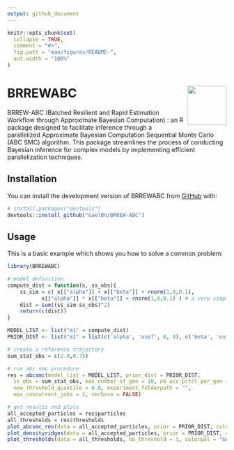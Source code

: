 ```yaml
---
output: github_document
---
```


<!-- README.md is generated from README.Rmd. Please edit that file -->

```r
knitr::opts_chunk$set(
  collapse = TRUE,
  comment = "#>",
  fig.path = "man/figures/README-",
  out.width = "100%"
)
```

# BRREWABC <img src="man/figures/icon.png" align="right" width="90" />

<!-- badges: start -->
<!-- badges: end -->

BRREW-ABC (Batched Resilient and Rapid Estimation Workflow through Approximate Bayesian Computation) : an R package designed to facilitate inference through a parallelized Approximate Bayesian Computation Sequential Monte Carlo (ABC SMC) algorithm. This package streamlines the process of conducting Bayesian inference for complex models by implementing efficient parallelization techniques.

## Installation

You can install the development version of BRREWABC from [GitHub](https://github.com/) with:

``` r
# install.packages("devtools")
devtools::install_github("GaelBn/BRREW-ABC")
```

## Usage

This is a basic example which shows you how to solve a common problem:

```r
library(BRREWABC)

# model definition
compute_dist = function(x, ss_obs){
    ss_sim = c( x[["alpha"]] + x[["beta"]] + rnorm(1,0,0.1),
           x[["alpha"]] * x[["beta"]] + rnorm(1,0,0.1) ) # a very simple toy model
    dist = sum((ss_sim-ss_obs)^2)
    return(c(dist))
}

MODEL_LIST <- list("m1" = compute_dist)
PRIOR_DIST <- list("m1" = list(c('alpha', 'unif', 0, 4), c('beta', 'unif', 0, 1)))

# create a reference trajectory
sum_stat_obs = c(2.0,0.75)

# run abc smc procedure
res = abcsmc(model_list = MODEL_LIST, prior_dist = PRIOR_DIST,
  ss_obs = sum_stat_obs, max_number_of_gen = 10, nb_acc_prtcl_per_gen = 1000,
  new_threshold_quantile = 0.8, experiment_folderpath = "",
  max_concurrent_jobs = 2, verbose = FALSE)

# get results and plots
all_accepted_particles = res$particles
all_thresholds = res$thresholds
plot_abcsmc_res(data = all_accepted_particles, prior = PRIOR_DIST, colorpal = "GnBu")
plot_densityridges(data = all_accepted_particles, prior = PRIOR_DIST, colorpal = "GnBu")
plot_thresholds(data = all_thresholds, nb_threshold = 1, colorpal = "GnBu")
```

<!-- ```{r pairplot, echo = FALSE}
plot_abcsmc_res(data = all_accepted_particles, prior = PRIOR_DIST, colorpal = "GnBu")
``` -->
